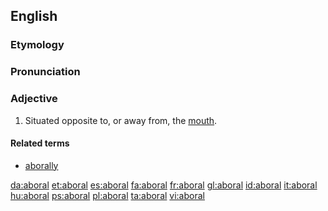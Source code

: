 ==English==

===Etymology===
{{prefix|ab|oralt1=away from|t2=the mouth}}

===Pronunciation===
{{a|US}} {{IPA|/æb.ˈɔɹ.əl/}}

===Adjective===
{{en-adj}}

# {{zoology}} Situated opposite to, or away from, the [[mouth]].

====Related terms====
* [[aborally]]

[[da:aboral]]
[[et:aboral]]
[[es:aboral]]
[[fa:aboral]]
[[fr:aboral]]
[[gl:aboral]]
[[id:aboral]]
[[it:aboral]]
[[hu:aboral]]
[[ps:aboral]]
[[pl:aboral]]
[[ta:aboral]]
[[vi:aboral]]